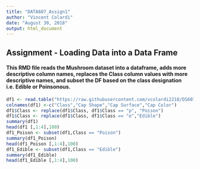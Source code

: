 ---
title: "DATA607_Assign1"
author: "Vincent Colardi"
date: "August 30, 2018"
output: html_document
---
## Assignment - Loading Data into a Data Frame
#### This RMD file reads the Mushroom dataset into a dataframe, adds more descriptive column names, replaces the Class column values with more descriptive names, and subset the DF based on the class designation i.e. Edible or Poinsonous. 

```{r}
df1 <- read.table("https://raw.githubusercontent.com/vcolardi2218/DS607/master/agaricus-lepiota.csv",header=FALSE, sep=",", stringsAsFactors=FALSE)
colnames(df1) <-c("Class","Cap Shape","Cap Surface","Cap Color")
df1$Class <- replace(df1$Class, df1$Class == "p", "Poison") 
df1$Class <- replace(df1$Class, df1$Class == "e","Edible")
summary(df1)
head(df1 [,1:4],100)
df1_Poison <- subset(df1,Class == "Poison")
summary(df1_Poison)
head(df1_Poison [,1:4],100)
df1_Edible <- subset(df1,Class == "Edible")
summary(df1_Edible)
head(df1_Edible [,1:4],100)
```